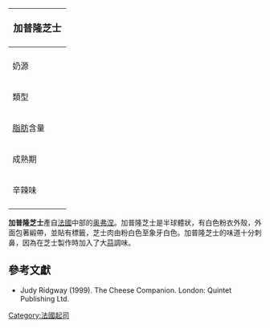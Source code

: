 {{noteTA
|G1=Food
}}
{| class="infobox bordered" style="align: right; width: 20em; font-size: 90%; text-align: left; float: right;" cellpadding="3"
|-
! colspan=2 bgcolor="#FFCCAA" style="font-size: 120%; text-align: center;" |'''加普隆芝士'''
|-----
|colspan=2|
|-----
| 奶源|| 部分脫脂[[牛奶|牛奶]]
|-----
| 類型 ||軟質
|-----
| [[脂肪|脂肪]]含量 || 30%-45%
|-----
| 成熟期 || 2個星期
|-----
| 辛辣味 ||很強烈
|-
|}

'''加普隆芝士'''產自[[法國|法國]]中部的[[奥弗涅|奥弗涅]]。加普隆芝士是半球體狀，有白色粉衣外殼，外面包著緞帶，並貼有標籤，芝士肉由粉白色至象牙白色。加普隆芝士的味道十分刺鼻，因為在芝士製作時加入了大[[蒜|蒜]]調味。

==參考文獻==
*Judy Ridgway (1999). The Cheese Companion. London: Quintet Publishing Ltd.

[[Category:法國起司|Category:法國起司]]